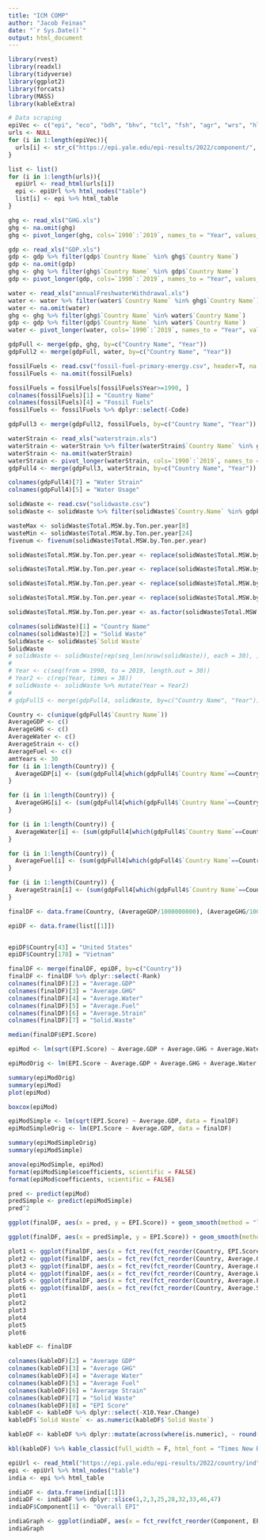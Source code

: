 ```yaml
---
title: "ICM COMP"
author: "Jacob Feinas"
date: "`r Sys.Date()`"
output: html_document
---
```


```r
library(rvest)
library(readxl)
library(tidyverse)
library(ggplot2)
library(forcats)
library(MASS)
library(kableExtra)
```

```r
# Data scraping
epiVec <- c("epi", "eco", "bdh", "bhv", "tcl", "fsh", "agr", "wrs", "hlt", "wmg", "pcc", "gib", "ghp")
urls <- NULL
for (i in 1:length(epiVec)){
  urls[i] <- str_c("https://epi.yale.edu/epi-results/2022/component/", epiVec[i])
}

list <- list()
for (i in 1:length(urls)){
  epiUrl <- read_html(urls[i])
  epi <- epiUrl %>% html_nodes("table")
  list[i] <- epi %>% html_table
}
```

```r
ghg <- read_xls("GHG.xls")
ghg <- na.omit(ghg)
ghg <- pivot_longer(ghg, cols=`1990`:`2019`, names_to = "Year", values_to = "GHG Emissions")
```

```r
gdp <- read_xls("GDP.xls")
gdp <- gdp %>% filter(gdp$`Country Name` %in% ghg$`Country Name`)
gdp <- na.omit(gdp)
ghg <- ghg %>% filter(ghg$`Country Name` %in% gdp$`Country Name`)
gdp <- pivot_longer(gdp, cols=`1990`:`2019`, names_to = "Year", values_to = "GDP")
```

```r
water <- read_xls("annualFreshwaterWithdrawal.xls")
water <- water %>% filter(water$`Country Name` %in% ghg$`Country Name`)
water <- na.omit(water)
ghg <- ghg %>% filter(ghg$`Country Name` %in% water$`Country Name`)
gdp <- gdp %>% filter(gdp$`Country Name` %in% water$`Country Name`)
water <- pivot_longer(water, cols=`1990`:`2019`, names_to = "Year", values_to = "Water Usage")
```

```r
gdpFull <- merge(gdp, ghg, by=c("Country Name", "Year"))
gdpFull2 <- merge(gdpFull, water, by=c("Country Name", "Year"))
```

```r
fossilFuels <- read.csv("fossil-fuel-primary-energy.csv", header=T, na.strings=c("","NA"))
fossilFuels <- na.omit(fossilFuels)

fossilFuels = fossilFuels[fossilFuels$Year>=1990, ]
colnames(fossilFuels)[1] = "Country Name"
colnames(fossilFuels)[4] = "Fossil Fuels"
fossilFuels <- fossilFuels %>% dplyr::select(-Code)

gdpFull3 <- merge(gdpFull2, fossilFuels, by=c("Country Name", "Year"))
```

```r
waterStrain <- read_xls("waterstrain.xls")
waterStrain <- waterStrain %>% filter(waterStrain$`Country Name` %in% gdpFull3$`Country Name`)
waterStrain <- na.omit(waterStrain)
waterStrain <- pivot_longer(waterStrain, cols=`1990`:`2019`, names_to = "Year", values_to = "Water Strain")
gdpFull4 <- merge(gdpFull3, waterStrain, by=c("Country Name", "Year"))

colnames(gdpFull4)[7] = "Water Strain"
colnames(gdpFull4)[5] = "Water Usage"
```

```r
solidWaste <- read.csv("solidwaste.csv")
solidWaste <- solidWaste %>% filter(solidWaste$`Country.Name` %in% gdpFull4$`Country Name`)

wasteMax <- solidWaste$Total.MSW.by.Ton.per.year[8]
wasteMin <- solidWaste$Total.MSW.by.Ton.per.year[24]
fivenum <- fivenum(solidWaste$Total.MSW.by.Ton.per.year)

solidWaste$Total.MSW.by.Ton.per.year <- replace(solidWaste$Total.MSW.by.Ton.per.year, solidWaste$Total.MSW.by.Ton.per.year <= fivenum[2], 1)

solidWaste$Total.MSW.by.Ton.per.year <- replace(solidWaste$Total.MSW.by.Ton.per.year, solidWaste$Total.MSW.by.Ton.per.year >= fivenum[2] & solidWaste$Total.MSW.by.Ton.per.year <= fivenum[3], 2)

solidWaste$Total.MSW.by.Ton.per.year <- replace(solidWaste$Total.MSW.by.Ton.per.year, solidWaste$Total.MSW.by.Ton.per.year >= fivenum[3] & solidWaste$Total.MSW.by.Ton.per.year <= fivenum[4], 3)

solidWaste$Total.MSW.by.Ton.per.year <- replace(solidWaste$Total.MSW.by.Ton.per.year, solidWaste$Total.MSW.by.Ton.per.year >= fivenum[4], 4)

solidWaste$Total.MSW.by.Ton.per.year <- as.factor(solidWaste$Total.MSW.by.Ton.per.year)

colnames(solidWaste)[1] = "Country Name"
colnames(solidWaste)[2] = "Solid Waste"
SolidWaste <- solidWaste$`Solid Waste`
SolidWaste
# solidWaste <- solidWaste[rep(seq_len(nrow(solidWaste)), each = 30), ]
# 
# Year <- c(seq(from = 1990, to = 2019, length.out = 30))
# Year2 <- c(rep(Year, times = 38))
# solidWaste <- solidWaste %>% mutate(Year = Year2)
# 
# gdpFull5 <- merge(gdpFull4, solidWaste, by=c("Country Name", "Year"))
```

```r
Country <- c(unique(gdpFull4$`Country Name`))
AverageGDP <- c()
AverageGHG <- c()
AverageWater <- c()
AverageStrain <- c()
AverageFuel <- c()
amtYears <- 30
for (i in 1:length(Country)) {
  AverageGDP[i] <- (sum(gdpFull4[which(gdpFull4$`Country Name`==Country[i]), 3]))/amtYears
}

for (i in 1:length(Country)) {
  AverageGHG[i] <- (sum(gdpFull4[which(gdpFull4$`Country Name`==Country[i]), 4]))/amtYears
}

for (i in 1:length(Country)) {
  AverageWater[i] <- (sum(gdpFull4[which(gdpFull4$`Country Name`==Country[i]), 5]))/amtYears
}

for (i in 1:length(Country)) {
  AverageFuel[i] <- (sum(gdpFull4[which(gdpFull4$`Country Name`==Country[i]), 6]))/amtYears
}

for (i in 1:length(Country)) {
  AverageStrain[i] <- (sum(gdpFull4[which(gdpFull4$`Country Name`==Country[i]), 7]))/amtYears
}

finalDF <- data.frame(Country, (AverageGDP/1000000000), (AverageGHG/1000), AverageWater, AverageFuel, AverageStrain, SolidWaste)
```

```r
epiDF <- data.frame(list[[1]])


epiDF$Country[43] = "United States"
epiDF$Country[178] = "Vietnam"

finalDF <- merge(finalDF, epiDF, by=c("Country"))
finalDF <- finalDF %>% dplyr::select(-Rank)
colnames(finalDF)[2] = "Average.GDP"
colnames(finalDF)[3] = "Average.GHG"
colnames(finalDF)[4] = "Average.Water"
colnames(finalDF)[5] = "Average.Fuel"
colnames(finalDF)[6] = "Average.Strain"
colnames(finalDF)[7] = "Solid.Waste"

median(finalDF$EPI.Score)
```

```r
epiMod <- lm(sqrt(EPI.Score) ~ Average.GDP + Average.GHG + Average.Water + Average.Fuel + Average.Strain + Solid.Waste, data = finalDF)

epiModOrig <- lm(EPI.Score ~ Average.GDP + Average.GHG + Average.Water + Average.Fuel + Average.Strain + Solid.Waste, data = finalDF)

summary(epiModOrig)
summary(epiMod)
plot(epiMod)

boxcox(epiMod)

epiModSimple <- lm(sqrt(EPI.Score) ~ Average.GDP, data = finalDF)
epiModSimpleOrig <- lm(EPI.Score ~ Average.GDP, data = finalDF)

summary(epiModSimpleOrig)
summary(epiModSimple)

anova(epiModSimple, epiMod)
format(epiModSimple$coefficients, scientific = FALSE)
format(epiMod$coefficients, scientific = FALSE)
```

```r
pred <- predict(epiMod)
predSimple <- predict(epiModSimple)
pred^2

ggplot(finalDF, aes(x = pred, y = EPI.Score)) + geom_smooth(method = "lm") + geom_point(color = "red") + xlab(bquote(sqrt("EPI Prediction"))) + ylab("Actual EPI Score") + theme_minimal()

ggplot(finalDF, aes(x = predSimple, y = EPI.Score)) + geom_smooth(method = "lm") + geom_point(color = "red") + xlab(bquote(sqrt("EPI Prediction"))) + ylab("Actual EPI Score") + theme_minimal()

plot1 <- ggplot(finalDF, aes(x = fct_rev(fct_reorder(Country, EPI.Score)), y = EPI.Score)) + geom_col(fill = "darkgreen") + theme_minimal() + theme(axis.text.x = element_text(angle = 50, vjust = 1, hjust = 1, size = 9)) + ylab("EPI Score") + xlab("Country")
plot2 <- ggplot(finalDF, aes(x = fct_rev(fct_reorder(Country, Average.GDP)), y = Average.GDP)) + geom_col(fill = "firebrick") + theme_minimal() + theme(axis.text.x = element_text(angle = 50, vjust = 1, hjust = 1, size = 9)) + ylab("GDP (US$ in billions)") + xlab("Country")
plot3 <- ggplot(finalDF, aes(x = fct_rev(fct_reorder(Country, Average.GHG)), y = Average.GHG)) + geom_col(fill = "blue") + theme_minimal() + theme(axis.text.x = element_text(angle = 50, vjust = 1, hjust = 1, size = 8)) + ylab("Greenhouse Gases (MT)") + xlab("Country")
plot4 <- ggplot(finalDF, aes(x = fct_rev(fct_reorder(Country, Average.Water)), y = Average.Water)) + geom_col(fill = "purple4") + theme_minimal() + theme(axis.text.x = element_text(angle = 50, vjust = 1, hjust = 1, size = 8)) + ylab(bquote("Water Usage "(Gm^3))) + xlab("Country")
plot5 <- ggplot(finalDF, aes(x = fct_rev(fct_reorder(Country, Average.Fuel)), y = Average.Fuel)) + geom_col(fill = "orange") + theme_minimal() + theme(axis.text.x = element_text(angle = 50, vjust = 1, hjust = 1, size = 8)) + ylab("Fossil Fuel Usage (TWh)") + xlab("Country")
plot6 <- ggplot(finalDF, aes(x = fct_rev(fct_reorder(Country, Average.Strain)), y = Average.Strain)) + geom_col(fill = "gold2") + theme_minimal() + theme(axis.text.x = element_text(angle = 50, vjust = 1, hjust = 1, size = 8)) + ylab("Water Strain") + xlab("Country")
plot1
plot2
plot3
plot4
plot5
plot6
```

```r
kableDF <- finalDF

colnames(kableDF)[2] = "Average GDP"
colnames(kableDF)[3] = "Average GHG"
colnames(kableDF)[4] = "Average Water"
colnames(kableDF)[5] = "Average Fuel"
colnames(kableDF)[6] = "Average Strain"
colnames(kableDF)[7] = "Solid Waste"
colnames(kableDF)[8] = "EPI Score"
kableDF <- kableDF %>% dplyr::select(-X10.Year.Change)
kableDF$`Solid Waste` <- as.numeric(kableDF$`Solid Waste`)

kableDF <- kableDF %>% dplyr::mutate(across(where(is.numeric), ~ round(., 3)))

kbl(kableDF) %>% kable_classic(full_width = F, html_font = "Times New Roman") %>% as_image(width = 8, file = "/Users/jacobfeinas/Desktop/Spring 2023/comap/kableoutput.png", zoom = 3)
```
```r
epiUrl <- read_html("https://epi.yale.edu/epi-results/2022/country/ind")
epi <- epiUrl %>% html_nodes("table")
india <- epi %>% html_table

indiaDF <- data.frame(india[[1]])
indiaDF <- indiaDF %>% dplyr::slice(1,2,3,25,28,32,33,46,47)
indiaDF$Component[1] <- "Overall EPI"

indiaGraph <- ggplot(indiaDF, aes(x = fct_rev(fct_reorder(Component, EPI.Score)), y = EPI.Score)) + geom_col(fill = "orange") + theme_minimal() + theme(axis.text.x = element_text(angle = 50, vjust = 1, hjust = 1, size = 8)) + ylab("Component EPI Score (scale 0-100)") + xlab("Component") + ylim (0,100)
indiaGraph
```
 
 